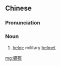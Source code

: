 {{also|钢盔}}
==Chinese==
{{zh-forms|s=钢盔}}

===Pronunciation===
{{zh-pron
|m=gāngkuī
|c=gong3 kwai1
|cat=n
}}

===Noun===
{{zh-noun}}

# [[helm]]; military [[helmet]]

[[mg:鋼盔]]